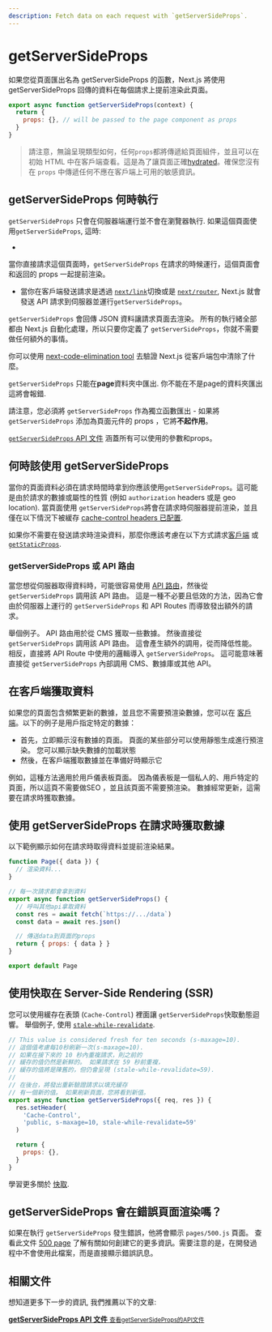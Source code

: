 ```yaml
---
description: Fetch data on each request with `getServerSideProps`.
---
```


# getServerSideProps

如果您從頁面匯出名為 getServerSideProps 的函數，Next.js 將使用 getServerSideProps 回傳的資料在每個請求上提前渲染此頁面。

```js
export async function getServerSideProps(context) {
  return {
    props: {}, // will be passed to the page component as props
  }
}
```

>請注意，無論呈現類型如何，任何`props`都將傳遞給頁面組件，並且可以在初始 HTML 中在客戶端查看。這是為了讓頁面正確[hydrated](https://reactjs.org/docs/react-dom.html#hydrate)。確保您沒有在 `props` 中傳遞任何不應在客戶端上可用的敏感資訊。

## getServerSideProps 何時執行

`getServerSideProps` 只會在伺服器端運行並不會在瀏覽器執行. 如果這個頁面使用`getServerSideProps`, 這時:

- 
當你直接請求這個頁面時，`getServerSideProps` 在請求的時候運行，這個頁面會和返回的 props 一起提前渲染。

- 當你在客戶端發送請求是透過 [`next/link`](/docs/api-reference/next/link.md)切換或是 [`next/router`](/docs/api-reference/next/router.md), Next.js 就會發送 API 請求到伺服器並運行`getServerSideProps`。

`getServerSideProps` 會回傳 JSON 資料讓請求頁面去渲染。 所有的執行緒全部都由 Next.js 自動化處理，所以只要你定義了 `getServerSideProps`，你就不需要做任何額外的事情。

你可以使用 [next-code-elimination tool](https://next-code-elimination.vercel.app/) 去驗證 Next.js 從客戶端包中清除了什麼。

`getServerSideProps` 只能在**page**資料夾中匯出. 你不能在不是page的資料夾匯出這將會報錯.

請注意，您必須將 `getServerSideProps` 作為獨立函數匯出 - 如果將 `getServerSideProps` 添加為頁面元件的 props ，它將**不起作用**。

[`getServerSideProps` API 文件](/docs/api-reference/data-fetching/get-server-side-props) 涵蓋所有可以使用的參數和props。

## 何時該使用 getServerSideProps

當你的頁面資料必須在請求時間時拿到你應該使用`getServerSideProps`。這可能是由於請求的數據或屬性的性質 (例如 `authorization` headers 或是 geo location). 當頁面使用 `getServerSideProps`將會在請求時伺服器提前渲染，並且僅在以下情況下被緩存 [cache-control headers 已配置](/docs/going-to-production#caching).

如果你不需要在發送請求時渲染資料，那麼你應該考慮在以下方式請求[客戶端](#fetching-data-on-the-client-side) 或 [`getStaticProps`](/docs/basic-features/data-fetching/get-static-props).

### getServerSideProps 或 API 路由

當您想從伺服器取得資料時，可能很容易使用 [API 路由](/docs/api-routes/introduction)，然後從 `getServerSideProps` 調用該 API 路由。 這是一種不必要且低效的方法，因為它會由於伺服器上運行的 `getServerSideProps` 和 API Routes 而導致發出額外的請求。

舉個例子。 API 路由用於從 CMS 獲取一些數據。 然後直接從 `getServerSideProps` 調用該 API 路由。 這會產生額外的調用，從而降低性能。 相反，直接將 API Route 中使用的邏輯導入 `getServerSideProps`。 這可能意味著直接從 `getServerSideProps` 內部調用 CMS、數據庫或其他 API。

## 在客戶端獲取資料

如果您的頁面包含頻繁更新的數據，並且您不需要預渲染數據，您可以在 [客戶端](/docs/basic-features/data-fetching/client-side)。以下的例子是用戶指定特定的數據：

- 首先，立即顯示沒有數據的頁面。 頁面的某些部分可以使用靜態生成進行預渲染。 您可以顯示缺失數據的加載狀態
- 然後，在客戶端獲取數據並在準備好時顯示它

例如，這種方法適用於用戶儀表板頁面。 因為儀表板是一個私人的、用戶特定的頁面，所以這頁不需要做SEO ，並且該頁面不需要預渲染。 數據經常更新，這需要在請求時獲取數據。
## 使用 getServerSideProps 在請求時獲取數據

以下範例顯示如何在請求時取得資料並提前渲染結果。

```jsx
function Page({ data }) {
  // 渲染資料...
}

// 每一次請求都會拿到資料
export async function getServerSideProps() {
  // 呼叫其他api拿取資料
  const res = await fetch(`https://.../data`)
  const data = await res.json()

  // 傳送data到頁面的props
  return { props: { data } }
}

export default Page
```

## 使用快取在 Server-Side Rendering (SSR)

您可以使用緩存在表頭 (`Cache-Control`) 裡面讓 `getServerSideProps`快取動態迴響。 舉個例子, 使用 [`stale-while-revalidate`](https://web.dev/stale-while-revalidate/).

```jsx
// This value is considered fresh for ten seconds (s-maxage=10).
// 這個值考慮每10秒刷新一次(s-maxage=10).
// 如果在接下來的 10 秒內重複請求，則之前的
// 緩存的值仍然是新鮮的。 如果請求在 59 秒前重複，
// 緩存的值將是陳舊的，但仍會呈現 (stale-while-revalidate=59).
//
// 在後台，將發出重新驗證請求以填充緩存
// 有一個新的值。 如果刷新頁面，您將看到新值。
export async function getServerSideProps({ req, res }) {
  res.setHeader(
    'Cache-Control',
    'public, s-maxage=10, stale-while-revalidate=59'
  )

  return {
    props: {},
  }
}
```

學習更多關於 [快取](/docs/going-to-production).

##  getServerSideProps 會在錯誤頁面渲染嗎？

如果在執行 `getServerSideProps` 發生錯誤，他將會顯示 `pages/500.js` 頁面。 查看此文件 [500 page](/docs/advanced-features/custom-error-page#500-page) 了解有關如何創建它的更多資訊。需要注意的是，在開發過程中不會使用此檔案，而是直接顯示錯誤訊息。

## 相關文件

想知道更多下一步的資訊, 我們推薦以下的文章:

<div className="card">
  <a href="/docs/api-reference/data-fetching/get-server-side-props.md">
    <b>getServerSideProps API 文件</b>
    <small>查看getServerSideProps的API文件</small>
  </a>
</div>

